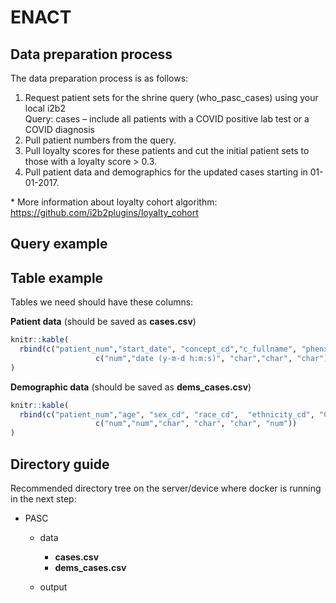 # ENACT {#sec-enact_data_preparation}

## Data preparation process

The data preparation process is as follows:

1.  Request patient sets for the shrine query (who_pasc_cases) using your local i2b2\
    Query: cases -- include all patients with a COVID positive lab test or a COVID diagnosis
2.  Pull patient numbers from the query.
3.  Pull loyalty scores for these patients and cut the initial patient sets to those with a loyalty score \> 0.3.
4.  Pull patient data and demographics for the updated cases starting in 01-01-2017.

\* More information about loyalty cohort algorithm: <https://github.com/i2b2plugins/loyalty_cohort>

## Query example

## Table example

Tables we need should have these columns:

**Patient data** (should be saved as **cases.csv**)

```r
knitr::kable(
  rbind(c("patient_num","start_date", "concept_cd","c_fullname", "phenx"),
                   c("num","date (y-m-d h:m:s)", "char","char", "char"))
)
```

**Demographic data** (should be saved as **dems_cases.csv**)

```r
knitr::kable(
  rbind(c("patient_num","age", "sex_cd", "race_cd",  "ethnicity_cd", "CHARLSON_INDEX"),
                   c("num","num","char", "char", "char", "num"))
)
```

## Directory guide

Recommended directory tree on the server/device where docker is running in the next step:

-   PASC

    -   data

        -   **cases.csv**
        -   **dems_cases.csv**

    -   output
